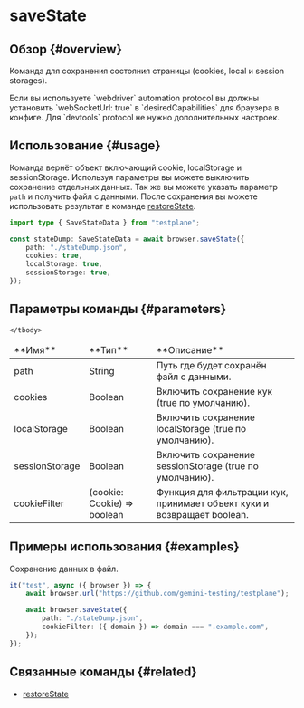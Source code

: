 
# saveState

## Обзор {#overview}

Команда для сохранения состояния страницы (cookies, local и session storages).

<Admonition type="warning">
    Если вы используете `webdriver` automation protocol вы должны установить `webSocketUrl: true` в
    `desiredCapabilities` для браузера в конфиге. Для `devtools` protocol не нужно дополнительных
    настроек.
</Admonition>

## Использование {#usage}

Команда вернёт объект включающий cookie, localStorage и sessionStorage.
Используя параметры вы можете выключить сохранение отдельных данных.
Так же вы можете указать параметр `path` и получить файл с данными.
После сохранения вы можете использовать результат в команде [restoreState](../restoreState).

```typescript
import type { SaveStateData } from "testplane";

const stateDump: SaveStateData = await browser.saveState({
    path: "./stateDump.json",
    cookies: true,
    localStorage: true,
    sessionStorage: true,
});
```

## Параметры команды {#parameters}

<table>
    <thead>
    <tr><td>**Имя**</td><td>**Тип**</td><td>**Описание**</td></tr>
    </thead>
    <tbody>
    <tr><td>path</td><td>String</td><td>Путь где будет сохранён файл с данными.</td></tr>
    <tr><td>cookies</td><td>Boolean</td><td>Включить сохранение кук (true по умолчанию).</td></tr>
    <tr><td>localStorage</td><td>Boolean</td><td>Включить сохранение localStorage (true по умолчанию).</td></tr>
    <tr><td>sessionStorage</td><td>Boolean</td><td>Включить сохранение sessionStorage (true по умолчанию).</td></tr>
    <tr><td>cookieFilter</td><td>(cookie: Cookie) => boolean</td><td>Функция для фильтрации кук, принимает объект куки и возвращает boolean.</td></tr>

    </tbody>

</table>

## Примеры использования {#examples}

Сохранение данных в файл.

```typescript
it("test", async ({ browser }) => {
    await browser.url("https://github.com/gemini-testing/testplane");

    await browser.saveState({
        path: "./stateDump.json",
        cookieFilter: ({ domain }) => domain === ".example.com",
    });
});
```

## Связанные команды {#related}

-   [restoreState](../restoreState)
